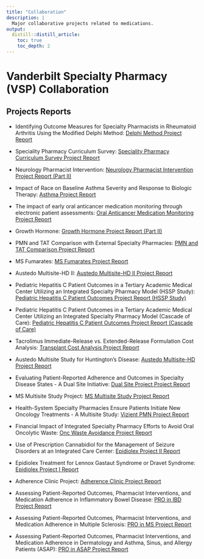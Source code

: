 ```yaml
---
title: "Collaboration"
description: |
  Major collaborative projects related to medications.
output:
  distill::distill_article:
    toc: true
    toc_depth: 2
---
```


# Vanderbilt Specialty Pharmacy (VSP) Collaboration

## Projects Reports

<div class='font75'>

* Identifying Outcome Measures for Specialty Pharmacists in Rheumatoid Arthritis Using the Modified Delphi Method: [Delphi Method Project Report](https://choileena.github.io/collab_dir/2025-06-03 Delphi QR report.html)

* Speciality Pharmacy Curriculum Survey: [Speciality Pharmacy Curriculum Survey Project Report](https://choileena.github.io/collab_dir/CurriculumSurvery_QR 1.html)

* Neurology Pharmacist Intervention: [Neurology Pharmacist Intervention Project Report (Part II)](https://choileena.github.io/collab_dir/neuropin_newmod_aan 1.html)

* Impact of Race on Baseline Asthma Severity and Response to Biologic Therapy: [Asthma Project Report](https://choileena.github.io/collab_dir/asthma_allergy_abbreviated_report_v3.html)

* The impact of early oral anticancer medication monitoring through electronic patient assessments: [Oral Anticancer Medication Monitoring Project Report](https://choileena.github.io/collab_dir/ASHP Tech Grant QR report 1.html)

* Growth Hormone: [Growth Hormone Project Report (Part II)](https://choileena.github.io/collab_dir/Growthhormone_QR.html)

* PMN and TAT Comparison with External Specialty Pharmacies: [PMN and TAT Comparison Project Report](https://choileena.github.io/collab_dir/abbr_pmn_tat.html)

* MS Fumarates: [MS Fumarates Project Report](https://choileena.github.io/collab_dir/2024-05-15 MS Fumarates QR.html)

* Austedo Multisite-HD II: [Austedo Multisite-HD II Project Report](https://choileena.github.io/collab_dir/HD Austedo Multisite Stats Report.html)

* Pediatric Hepatitis C Patient Outcomes in a Tertiary Academic Medical Center Utilizing an Integrated Specialty Pharmacy Model (HSSP Study): [Pediatric Hepatitis C Patient Outcomes Project Report (HSSP Study)](https://choileena.github.io/collab_dir/HCV HSSP STATS QR.html)

* Pediatric Hepatitis C Patient Outcomes in a Tertiary Academic Medical Center Utilizing an Integrated Specialty Pharmacy Model (Cascade of Care): [Pediatric Hepatitis C Patient Outcomes Project Report (Cascade of Care)](https://choileena.github.io/collab_dir/HCV COC POSTER STATS.html)

* Tacrolimus Immediate-Release vs. Extended-Release Formulation Cost Analysis: [Transplant Cost Analysis Project Report](https://choileena.github.io/collab_dir/Transplant_Cost_Analysis_poster_report.html)

* Austedo Multisite Study for Huntington's Disease: [Austedo Multisite-HD Project Report](https://choileena.github.io/collab_dir/austedo-QR.html)

* Evaluating Patient-Reported Adherence and Outcomes in Specialty Disease States - A Dual Site Initiative: [Dual Site Project Project Report](https://choileena.github.io/collab_dir/dual-QR-report.html)

* MS Multisite Study Project: [MS Multisite Study Project Report](https://choileena.github.io/collab_dir/ms_multi-PRO-QR 2022.11.30.html)

* Health-System Specialty Pharmacies Ensure Patients Initiate New Oncology Treatments - A Multisite Study: [Vizient PMN Project Report](https://choileena.github.io/collab_dir/Vizient QR report.html)

* Financial Impact of Integrated Specialty Pharmacy Efforts to Avoid Oral Oncolytic Waste: [Onc Waste Avoidance Project Report](https://choileena.github.io/collab_dir/Onc_Waste_Avoidance_Poster.html)

* Use of Prescription Cannabidiol for the Management of Seizure Disorders at an Integrated Care Center: [Epidiolex Project II Report](https://choileena.github.io/collab_dir/epidiolex-QR2 2022.10.10b.html)

* Epidiolex Treatment for Lennox Gastaut Syndrome or Dravet Syndrome: [Epidiolex Project I Report ](https://choileena.github.io/collab_dir/Pharmacist management of prescription cannabidiol.html)

* Adherence Clinic Project: [Adherence Clinic Project Report](https://choileena.github.io/collab_dir/Specialty PharmD intervention targeting adherence.html)

* Assessing Patient-Reported Outcomes, Pharmacist Interventions, and Medication Adherence in Inflammatory Bowel Disease: [PRO in IBD Project Report](https://choileena.github.io/collab_dir/Patient-reported outcomes in an IBD clinic.html)

* Assessing Patient-Reported Outcomes, Pharmacist Interventions, and Medication Adherence in Multiple Sclerosis: [PRO in MS Project Report](https://choileena.github.io/collab_dir/Patient-reported outcomes and interventions in MS.html)

* Assessing Patient-Reported Outcomes, Pharmacist Interventions, and Medication Adherence in Dermatology and Asthma, Sinus, and Allergy Patients (ASAP): [PRO in ASAP Project Report](https://choileena.github.io/collab_dir/PROs in dermatology, asthma and allergy patients.html)

</div>
